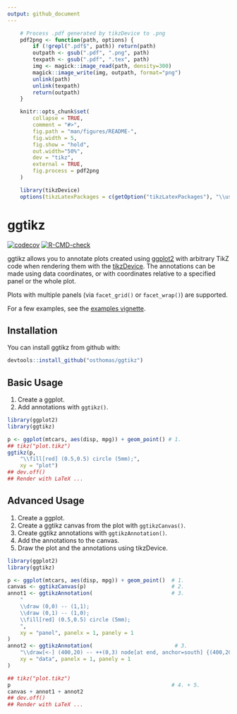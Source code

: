 ```yaml
---
output: github_document
---
```


<!-- README.md is generated from README.Rmd. Please edit that file -->

```r
    # Process .pdf generated by tikzDevice to .png
    pdf2png <- function(path, options) {
        if (!grepl(".pdf$", path)) return(path)
        outpath <- gsub(".pdf", ".png", path)
        texpath <- gsub(".pdf", ".tex", path)
        img <- magick::image_read(path, density=300)
        magick::image_write(img, outpath, format="png")
        unlink(path)
        unlink(texpath)
        return(outpath)
    }

    knitr::opts_chunk$set(
        collapse = TRUE,
        comment = "#>",
        fig.path = "man/figures/README-",
        fig.width = 5,
        fig.show = "hold",
        out.width="50%",
        dev = "tikz",
        external = TRUE,
        fig.process = pdf2png
    )

    library(tikzDevice)
    options(tikzLatexPackages = c(getOption("tikzLatexPackages"), "\\usetikzlibrary{calc}"))
```

# ggtikz

<!-- badges: start -->
[![codecov](https://codecov.io/gh/osthomas/ggtikz/branch/main/graph/badge.svg?token=0LPNGPFO5Z)](https://codecov.io/gh/osthomas/ggtikz)
[![R-CMD-check](https://github.com/osthomas/ggtikz/workflows/R-CMD-check/badge.svg)](https://github.com/osthomas/ggtikz/actions)
<!-- badges: end -->

ggtikz allows you to annotate plots created using
[ggplot2](https://ggplot2.tidyverse.org/)
with arbitrary TikZ code when rendering
them with the [tikzDevice](https://CRAN.R-project.org/package=tikzDevice).
The annotations can be made using data coordinates, or with coordinates relative
to a specified panel or the whole plot.

Plots with multiple panels (via `facet_grid()` or `facet_wrap()`) are supported.

For a few examples, see the [examples vignette](https://github.com/osthomas/ggtikz/blob/main/doc/examples.pdf).

## Installation

You can install ggtikz from github with:

``` r
devtools::install_github("osthomas/ggtikz")
```

## Basic Usage

1. Create  a ggplot.
2. Add annotations with `ggtikz()`.

```r
library(ggplot2)
library(ggtikz)

p <- ggplot(mtcars, aes(disp, mpg)) + geom_point() # 1.
## tikz("plot.tikz")
ggtikz(p,
    "\\fill[red] (0.5,0.5) circle (5mm);",
    xy = "plot")
## dev.off()
## Render with LaTeX ...
```

## Advanced Usage

1. Create a ggplot.
2. Create a ggtikz canvas from the plot with `ggtikzCanvas()`.
3. Create ggtikz annotations with `ggtikzAnnotation()`.
4. Add the annotations to the canvas.
5. Draw the plot and the annotations using tikzDevice.

```r
library(ggplot2)
library(ggtikz)

p <- ggplot(mtcars, aes(disp, mpg)) + geom_point()  # 1.
canvas <- ggtikzCanvas(p)                           # 2.
annot1 <- ggtikzAnnotation(                         # 3.
    "
    \\draw (0,0) -- (1,1);
    \\draw (0,1) -- (1,0);
    \\fill[red] (0.5,0.5) circle (5mm);
    ",
    xy = "panel", panelx = 1, panely = 1
)
annot2 <- ggtikzAnnotation(                          # 3.
    "\\draw[<-] (400,20) -- ++(0,3) node[at end, anchor=south] {(400,20)};",
    xy = "data", panelx = 1, panely = 1
)

## tikz("plot.tikz")
p                                                   # 4. + 5.
canvas + annot1 + annot2
## dev.off()
## Render with LaTeX ...

```
